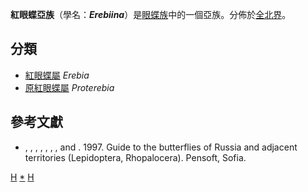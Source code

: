 {{NoteTA
|G1=Butterfly
}}
{{Automatic Taxobox
| taxon = Erebiina
| authority = Tutt, 1896
| image = Erebia-euryale-Mohrenfalter.jpg
| image_caption = [[莧紅眼蝶|莧紅眼蝶]]<br />''Erebia euryale''
| type_genus = [[紅眼蝶屬|紅眼蝶屬]]<br />''Erebia''
| type_genus_authority = Dalman, 1816
| subdivision_ranks = 屬
| subdivision = 有2個屬，詳見正文。
}}

'''紅眼蝶亞族'''（學名：'''''Erebiina'''''）是[[眼蝶族|眼蝶族]]中的一個亞族。分佈於[[全北界|全北界]]。

== 分類 ==
* [[紅眼蝶屬|紅眼蝶屬]] ''Erebia''
* [[原紅眼蝶屬|原紅眼蝶屬]] ''Proterebia ''

== 參考文獻 ==
<references/>
* {{aut|Tuzov VK}}, {{aut|Bogdanov PV}}, {{aut|Devyatkin AL}}, {{aut|Kaabak LV}}, {{aut|Korolev VA}}, {{aut|Murzin VS}}, {{aut|Samodurov GD}}, and {{aut|Tarasov EA}}. 1997. Guide to the butterflies of Russia and adjacent territories (Lepidoptera, Rhopalocera). Pensoft, Sofia.

{{Commons category| Erebiina}}

{{眼蝶亞科}}

{{taxonbar}}
[[Category:_1896年描述的分类群|H]]
[[Category:紅眼蝶亞族|*]]
[[Category:眼蝶族|H]]